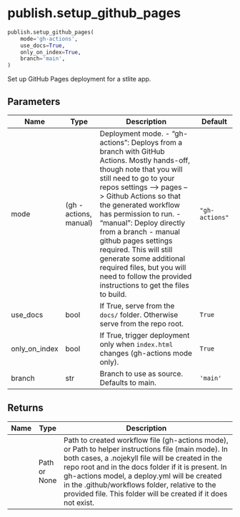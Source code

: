 # publish.setup_github_pages { #stlitepack.publish.setup_github_pages }

```python
publish.setup_github_pages(
    mode='gh-actions',
    use_docs=True,
    only_on_index=True,
    branch='main',
)
```

Set up GitHub Pages deployment for a stlite app.

## Parameters {.doc-section .doc-section-parameters}

| Name          | Type                   | Description                                                                                                                                                                                                                                                                                                                                                                                                                                                                             | Default        |
|---------------|------------------------|-----------------------------------------------------------------------------------------------------------------------------------------------------------------------------------------------------------------------------------------------------------------------------------------------------------------------------------------------------------------------------------------------------------------------------------------------------------------------------------------|----------------|
| mode          | (gh - actions, manual) | Deployment mode. - "gh-actions": Deploys from a branch with GitHub Actions. Mostly hands-off, though note that   you will still need to go to your repos settings --> pages --> Github Actions so that the   generated workflow has permission to run. - "manual": Deploy directly from a branch - manual github pages settings required. This will   still generate some additional required files, but you will need to follow the provided   instructions to get the files to build. | `"gh-actions"` |
| use_docs      | bool                   | If True, serve from the `docs/` folder. Otherwise serve from the repo root.                                                                                                                                                                                                                                                                                                                                                                                                             | `True`         |
| only_on_index | bool                   | If True, trigger deployment only when `index.html` changes (gh-actions mode only).                                                                                                                                                                                                                                                                                                                                                                                                      | `True`         |
| branch        | str                    | Branch to use as source. Defaults to main.                                                                                                                                                                                                                                                                                                                                                                                                                                              | `'main'`       |

## Returns {.doc-section .doc-section-returns}

| Name   | Type         | Description                                                                                                                                                                                                                                                                                                                                                                       |
|--------|--------------|-----------------------------------------------------------------------------------------------------------------------------------------------------------------------------------------------------------------------------------------------------------------------------------------------------------------------------------------------------------------------------------|
|        | Path or None | Path to created workflow file (gh-actions mode), or Path to helper instructions file (main mode).  In both cases, a .nojekyll file will be created in the repo root and in the docs folder if it is present.  In gh-actions model, a deploy.yml will be created in the .github/workflows folder, relative to the provided file. This folder will be created if it does not exist. |